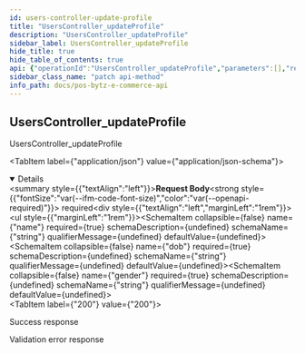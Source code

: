 ```yaml
---
id: users-controller-update-profile
title: "UsersController_updateProfile"
description: "UsersController_updateProfile"
sidebar_label: UsersController_updateProfile
hide_title: true
hide_table_of_contents: true
api: {"operationId":"UsersController_updateProfile","parameters":[],"requestBody":{"required":true,"content":{"application/json":{"schema":{"type":"object","properties":{"name":{"type":"string"},"dob":{"type":"string"},"gender":{"type":"string"}},"required":["name","dob","gender"]}}}},"responses":{"200":{"description":"Success response","content":{"application/json":{"example":"{\"statusCode\":200,\"data\":{\"_id\":\"632c34752269f12c57952273\",\"email\":{\"id\":\"harish@bytize.in\",\"token\":\"e9b346d5610346249444f0dad8ff6212ec105e6881675885b2736ecd9d89243b\",\"verified\":true},\"mobile\":{\"code\":\"+91\",\"number\":\"9962794005\",\"verified\":false},\"createdAt\":\"2022-09-22T10:09:14.205Z\",\"deletedAt\":null,\"addresses\":[],\"__v\":0,\"otp\":{\"code\":214524,\"createdAt\":\"2022-09-22T10:09:57.544Z\"},\"dob\":\"1993-07-05T00:00:00.000Z\",\"gender\":\"Male\",\"name\":\"Harish Mohan\"}}"}}},"400":{"description":"Validation error response","content":{"application/json":{"example":"{\"statusCode\":400,\"errors\":{\"dob\":[\"dob must be a valid ISO 8601 date string\"]},\"message\":\"Bad Request\"}"}}}},"tags":["Users"],"security":[{"oauth2":["users:read","users:write"]}],"description":"UsersController_updateProfile","method":"patch","path":"/v1/users/profile","servers":[],"securitySchemes":{"oauth2":{"type":"oauth2","flows":{"authorizationCode":{"authorizationUrl":"https://gateway-api.smartbytz.com/ecommerce/oauth2/authorize","tokenUrl":"https://gateway-api.smartbytz.com/ecommerce/oauth2/token","scopes":["countries:read","merchants:read","categories:read","items:read","users:read","users:write","carts:read","carts:write","order:read","orders:write","search:read"]}}}},"jsonRequestBodyExample":{"name":"string","dob":"string","gender":"string"},"info":{"title":"PosBytz E-Commerce API","description":"The PosBytz E-Commerce API description","version":"1.0","contact":{}},"postman":{"name":"Users Controller update Profile","description":{"type":"text/plain"},"url":{"path":["v1","users","profile"],"host":["{{baseUrl}}"],"query":[],"variable":[]},"header":[{"key":"Content-Type","value":"application/json"},{"key":"Accept","value":"application/json"}],"method":"PATCH","body":{"mode":"raw","raw":"\"\"","options":{"raw":{"language":"json"}}},"auth":{"type":"oauth2","oauth2":[]}}}
sidebar_class_name: "patch api-method"
info_path: docs/pos-bytz-e-commerce-api
---
```



## UsersController_updateProfile



UsersController_updateProfile

<MimeTabs><TabItem label={"application/json"} value={"application/json-schema"}><details style={{}} data-collapsed={false} open={true}><summary style={{"textAlign":"left"}}><strong>Request Body</strong><strong style={{"fontSize":"var(--ifm-code-font-size)","color":"var(--openapi-required)"}}> required</strong></summary><div style={{"textAlign":"left","marginLeft":"1rem"}}></div><ul style={{"marginLeft":"1rem"}}><SchemaItem collapsible={false} name={"name"} required={true} schemaDescription={undefined} schemaName={"string"} qualifierMessage={undefined} defaultValue={undefined}></SchemaItem><SchemaItem collapsible={false} name={"dob"} required={true} schemaDescription={undefined} schemaName={"string"} qualifierMessage={undefined} defaultValue={undefined}></SchemaItem><SchemaItem collapsible={false} name={"gender"} required={true} schemaDescription={undefined} schemaName={"string"} qualifierMessage={undefined} defaultValue={undefined}></SchemaItem></ul></details></TabItem></MimeTabs><div><ApiTabs><TabItem label={"200"} value={"200"}><div>

Success response

</div><div><MimeTabs groupId={"mime-type"}><TabItem label={"application/json"} value={"application/json"}><SchemaTabs groupId={"schema-tabs"}><TabItem label={"Example"} value={"Example"}><ResponseSamples responseExample={"{\"statusCode\":200,\"data\":{\"_id\":\"632c34752269f12c57952273\",\"email\":{\"id\":\"harish@bytize.in\",\"token\":\"e9b346d5610346249444f0dad8ff6212ec105e6881675885b2736ecd9d89243b\",\"verified\":true},\"mobile\":{\"code\":\"+91\",\"number\":\"9962794005\",\"verified\":false},\"createdAt\":\"2022-09-22T10:09:14.205Z\",\"deletedAt\":null,\"addresses\":[],\"__v\":0,\"otp\":{\"code\":214524,\"createdAt\":\"2022-09-22T10:09:57.544Z\"},\"dob\":\"1993-07-05T00:00:00.000Z\",\"gender\":\"Male\",\"name\":\"Harish Mohan\"}}"} language={"json"}></ResponseSamples></TabItem></SchemaTabs></TabItem></MimeTabs></div></TabItem><TabItem label={"400"} value={"400"}><div>

Validation error response

</div><div><MimeTabs groupId={"mime-type"}><TabItem label={"application/json"} value={"application/json"}><SchemaTabs groupId={"schema-tabs"}><TabItem label={"Example"} value={"Example"}><ResponseSamples responseExample={"{\"statusCode\":400,\"errors\":{\"dob\":[\"dob must be a valid ISO 8601 date string\"]},\"message\":\"Bad Request\"}"} language={"json"}></ResponseSamples></TabItem></SchemaTabs></TabItem></MimeTabs></div></TabItem></ApiTabs></div>
      